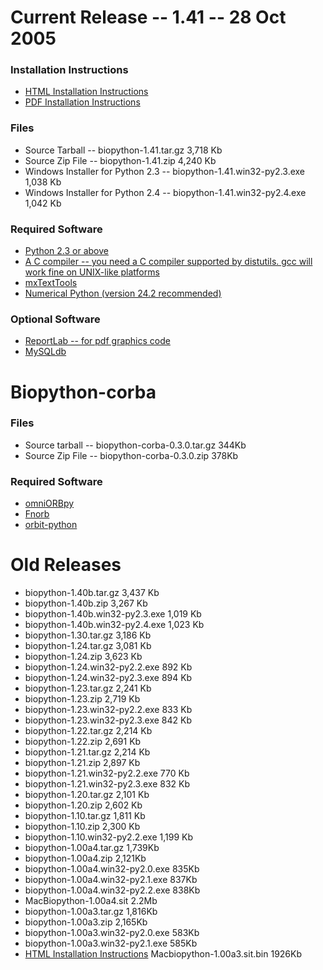 = Current Release -- 1.41 -- 28 Oct 2005 =

=== Installation Instructions ===

* [[Installation.html|HTML Installation Instructions]]
* [[media:Installation.pdf|PDF Installation Instructions]]

=== Files ===

* Source Tarball -- biopython-1.41.tar.gz 3,718 Kb
* Source Zip File -- biopython-1.41.zip 4,240 Kb
* Windows Installer for Python 2.3 -- biopython-1.41.win32-py2.3.exe 1,038 Kb
* Windows Installer for Python 2.4 -- biopython-1.41.win32-py2.4.exe 1,042 Kb

=== Required Software ===

* [http://www.python.org Python 2.3 or above]
* [http://www.python.org/doc/current/inst/inst.html A C compiler -- you need a C compiler supported by distutils. gcc will work fine on UNIX-like platforms]
* [http://www.lemburg.com/files/python/mxTextTools.html mxTextTools]
* [http://sourceforge.net/projects/numpy Numerical Python (version 24.2 recommended)]

=== Optional Software ===

* [http://www.reportlab.org/downloads.html ReportLab -- for pdf graphics code]
* [http://sourceforge.net/projects/mysql-python MySQLdb]

= Biopython-corba =

=== Files ===

* Source tarball -- biopython-corba-0.3.0.tar.gz 344Kb
* Source Zip File -- biopython-corba-0.3.0.zip 378Kb

=== Required Software ===

* [http://omniorb.sourceforge.net omniORBpy]
* [http://fnorb.sourceforge.net Fnorb]
* [http://sourceforge.net/projects/orbit-python orbit-python]

= Old Releases =

* biopython-1.40b.tar.gz 3,437 Kb
* biopython-1.40b.zip 3,267 Kb
* biopython-1.40b.win32-py2.3.exe 1,019 Kb
* biopython-1.40b.win32-py2.4.exe 1,023 Kb
* biopython-1.30.tar.gz 3,186 Kb
* biopython-1.24.tar.gz 3,081 Kb
* biopython-1.24.zip 3,623 Kb
* biopython-1.24.win32-py2.2.exe 892 Kb
* biopython-1.24.win32-py2.3.exe 894 Kb
* biopython-1.23.tar.gz 2,241 Kb
* biopython-1.23.zip 2,719 Kb
* biopython-1.23.win32-py2.2.exe 833 Kb
* biopython-1.23.win32-py2.3.exe 842 Kb
* biopython-1.22.tar.gz 2,214 Kb
* biopython-1.22.zip 2,691 Kb
* biopython-1.21.tar.gz 2,214 Kb
* biopython-1.21.zip 2,897 Kb
* biopython-1.21.win32-py2.2.exe 770 Kb
* biopython-1.21.win32-py2.3.exe 832 Kb
* biopython-1.20.tar.gz 2,101 Kb
* biopython-1.20.zip 2,602 Kb
* biopython-1.10.tar.gz 1,811 Kb
* biopython-1.10.zip 2,300 Kb
* biopython-1.10.win32-py2.2.exe 1,199 Kb
* biopython-1.00a4.tar.gz 1,739Kb
* biopython-1.00a4.zip 2,121Kb
* biopython-1.00a4.win32-py2.0.exe 835Kb
* biopython-1.00a4.win32-py2.1.exe 837Kb
* biopython-1.00a4.win32-py2.2.exe 838Kb
* MacBiopython-1.00a4.sit 2.2Mb
* biopython-1.00a3.tar.gz 1,816Kb
* biopython-1.00a3.zip 2,165Kb
* biopython-1.00a3.win32-py2.0.exe 583Kb
* biopython-1.00a3.win32-py2.1.exe 585Kb
* [[Installation.html|HTML Installation Instructions]] Macbiopython-1.00a3.sit.bin 1926Kb